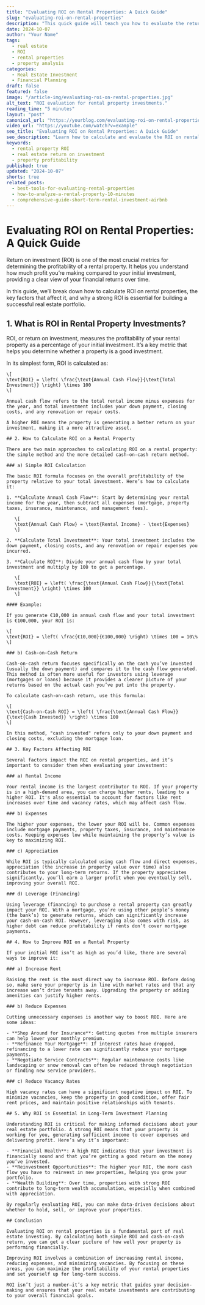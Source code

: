 ```yaml
---
title: "Evaluating ROI on Rental Properties: A Quick Guide"
slug: "evaluating-roi-on-rental-properties"
description: "This quick guide will teach you how to evaluate the return on investment (ROI) for rental properties, helping you understand profitability and long-term growth potential."
date: 2024-10-07
author: "Your Name"
tags:
  - real estate
  - ROI
  - rental properties
  - property analysis
categories:
  - Real Estate Investment
  - Financial Planning
draft: false
featured: false
image: "/article-img/evaluating-roi-on-rental-properties.jpg"
alt_text: "ROI evaluation for rental property investments."
reading_time: "5 minutes"
layout: "post"
canonical_url: "https://yourblog.com/evaluating-roi-on-rental-properties"
video_url: "https://youtube.com/watch?v=example"
seo_title: "Evaluating ROI on Rental Properties: A Quick Guide"
seo_description: "Learn how to calculate and evaluate the ROI on rental properties, including cash flow, appreciation, and other factors to consider for a profitable investment."
keywords:
  - rental property ROI
  - real estate return on investment
  - property profitability
published: true
updated: "2024-10-07"
shorts: true
related_posts:
  - best-tools-for-evaluating-rental-properties
  - how-to-analyze-a-rental-property-10-minutes
  - comprehensive-guide-short-term-rental-investment-airbnb
---
```


# Evaluating ROI on Rental Properties: A Quick Guide

Return on investment (ROI) is one of the most crucial metrics for determining the profitability of a rental property. It helps you understand how much profit you’re making compared to your initial investment, providing a clear view of your financial returns over time.

In this guide, we’ll break down how to calculate ROI on rental properties, the key factors that affect it, and why a strong ROI is essential for building a successful real estate portfolio.

## 1. What is ROI in Rental Property Investments?

ROI, or return on investment, measures the profitability of your rental property as a percentage of your initial investment. It’s a key metric that helps you determine whether a property is a good investment.

In its simplest form, ROI is calculated as:

```
\[
\text{ROI} = \left( \frac{\text{Annual Cash Flow}}{\text{Total Investment}} \right) \times 100
\]

Annual cash flow refers to the total rental income minus expenses for the year, and total investment includes your down payment, closing costs, and any renovation or repair costs.

A higher ROI means the property is generating a better return on your investment, making it a more attractive asset.

## 2. How to Calculate ROI on a Rental Property

There are two main approaches to calculating ROI on a rental property: the simple method and the more detailed cash-on-cash return method.

### a) Simple ROI Calculation

The basic ROI formula focuses on the overall profitability of the property relative to your total investment. Here’s how to calculate it:

1. **Calculate Annual Cash Flow**: Start by determining your rental income for the year, then subtract all expenses (mortgage, property taxes, insurance, maintenance, and management fees).

   \[
   \text{Annual Cash Flow} = \text{Rental Income} - \text{Expenses}
   \]

2. **Calculate Total Investment**: Your total investment includes the down payment, closing costs, and any renovation or repair expenses you incurred.

3. **Calculate ROI**: Divide your annual cash flow by your total investment and multiply by 100 to get a percentage.

   \[
   \text{ROI} = \left( \frac{\text{Annual Cash Flow}}{\text{Total Investment}} \right) \times 100
   \]

#### Example:

If you generate €10,000 in annual cash flow and your total investment is €100,000, your ROI is:

\[
\text{ROI} = \left( \frac{€10,000}{€100,000} \right) \times 100 = 10\%
\]

### b) Cash-on-Cash Return

Cash-on-cash return focuses specifically on the cash you’ve invested (usually the down payment) and compares it to the cash flow generated. This method is often more useful for investors using leverage (mortgages or loans) because it provides a clearer picture of your returns based on the actual cash you’ve put into the property.

To calculate cash-on-cash return, use this formula:

\[
\text{Cash-on-Cash ROI} = \left( \frac{\text{Annual Cash Flow}}{\text{Cash Invested}} \right) \times 100
\]

In this method, "cash invested" refers only to your down payment and closing costs, excluding the mortgage loan.

## 3. Key Factors Affecting ROI

Several factors impact the ROI on rental properties, and it’s important to consider them when evaluating your investment:

### a) Rental Income

Your rental income is the largest contributor to ROI. If your property is in a high-demand area, you can charge higher rents, leading to a higher ROI. It's also essential to account for factors like rent increases over time and vacancy rates, which may affect cash flow.

### b) Expenses

The higher your expenses, the lower your ROI will be. Common expenses include mortgage payments, property taxes, insurance, and maintenance costs. Keeping expenses low while maintaining the property’s value is key to maximizing ROI.

### c) Appreciation

While ROI is typically calculated using cash flow and direct expenses, appreciation (the increase in property value over time) also contributes to your long-term returns. If the property appreciates significantly, you’ll earn a larger profit when you eventually sell, improving your overall ROI.

### d) Leverage (Financing)

Using leverage (financing) to purchase a rental property can greatly impact your ROI. With a mortgage, you’re using other people’s money (the bank’s) to generate returns, which can significantly increase your cash-on-cash ROI. However, leveraging also comes with risk, as higher debt can reduce profitability if rents don’t cover mortgage payments.

## 4. How to Improve ROI on a Rental Property

If your initial ROI isn’t as high as you’d like, there are several ways to improve it:

### a) Increase Rent

Raising the rent is the most direct way to increase ROI. Before doing so, make sure your property is in line with market rates and that any increase won’t drive tenants away. Upgrading the property or adding amenities can justify higher rents.

### b) Reduce Expenses

Cutting unnecessary expenses is another way to boost ROI. Here are some ideas:

- **Shop Around for Insurance**: Getting quotes from multiple insurers can help lower your monthly premium.
- **Refinance Your Mortgage**: If interest rates have dropped, refinancing to a lower rate can significantly reduce your mortgage payments.
- **Negotiate Service Contracts**: Regular maintenance costs like landscaping or snow removal can often be reduced through negotiation or finding new service providers.

### c) Reduce Vacancy Rates

High vacancy rates can have a significant negative impact on ROI. To minimize vacancies, keep the property in good condition, offer fair rent prices, and maintain positive relationships with tenants.

## 5. Why ROI is Essential in Long-Term Investment Planning

Understanding ROI is critical for making informed decisions about your real estate portfolio. A strong ROI means that your property is working for you, generating sufficient income to cover expenses and delivering profit. Here’s why it’s important:

- **Financial Health**: A high ROI indicates that your investment is financially sound and that you’re getting a good return on the money you’ve invested.
- **Reinvestment Opportunities**: The higher your ROI, the more cash flow you have to reinvest in new properties, helping you grow your portfolio.
- **Wealth Building**: Over time, properties with strong ROI contribute to long-term wealth accumulation, especially when combined with appreciation.

By regularly evaluating ROI, you can make data-driven decisions about whether to hold, sell, or improve your properties.

## Conclusion

Evaluating ROI on rental properties is a fundamental part of real estate investing. By calculating both simple ROI and cash-on-cash return, you can get a clear picture of how well your property is performing financially.

Improving ROI involves a combination of increasing rental income, reducing expenses, and minimizing vacancies. By focusing on these areas, you can maximize the profitability of your rental properties and set yourself up for long-term success.

ROI isn’t just a number—it’s a key metric that guides your decision-making and ensures that your real estate investments are contributing to your overall financial goals.

```
